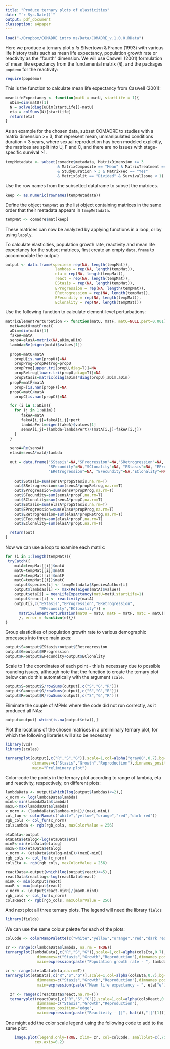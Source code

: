 ```yaml
---
title: "Produce ternary plots of elasticities"
date: "`r Sys.Date()`"
output: pdf_document
classoption: a4paper
---
```


```r
load("~/Dropbox/COMADRE intro ms/Data/COMADRE_v.1.0.0.RData")
```



Here we produce a ternary plot *a la* Silvertown & Franco (1993) with various life history traits such as mean life expectancy, population growth rate or reactivity as the "fourth" dimension. We will use Caswell (2001) formulation of mean life expectancy from the fundamental matrix (`N`), and the packages `popdemo` for the reactivity:

```r
require(popdemo)
```

This is the function to calculate mean life expectancy from Caswell (2001):
```r
meanLifeExpectancy <- function(matU = matU, startLife = 1){
  uDim=dim(matU)[1]
  N = solve(diag(uDim[startLife])-matU)
  eta = colSums(N)[startLife]
  return(eta)
}
```

As an example for the chosen data, subset COMADRE to studies with a matrix dimension >= 3, that represent mean, unmanipulated conditions duration > 3 years, where sexual reproduction has been modeled explicitly, the matrices are split into U, F and C, and there are no issues with stage-specific survival >1.

```r
tempMetadata <- subset(comadre$metadata, MatrixDimension >= 3 
                       & MatrixComposite == "Mean" & MatrixTreatment == "Unmanipulated" 
                       & StudyDuration > 3 & MatrixFec == "Yes" 
                       & MatrixSplit == "Divided" & SurvivalIssue < 1)
```

Use the row names from the subsetted dataframe to subset the matrices.

```r
keep <- as.numeric(rownames(tempMetadata))
```

Define the object `tempMat` as the list object containing matrices in the same order that their metadata appears in `tempMetadata`.

```r
tempMat <- comadre$mat[keep]
```

These matrices can now be analyzed by applying functions in a loop, or by using `lapply`.

To calculate elasticities, population growth rate, reactivity and mean life expectancy for the subset matrices, first create an empty `data.frame` to accommodate the output:

```r
output <- data.frame(species= rep(NA, length(tempMat)),
                      lambdas = rep(NA, length(tempMat)),
                      eta = rep(NA, length(tempMat)),
                      react = rep(NA, length(tempMat)),
                      EStasis = rep(NA, length(tempMat)),
                      EProgression = rep(NA, length(tempMat)),
                      ERetrogression = rep(NA, length(tempMat)),
                      EFecundity = rep(NA, length(tempMat)),
                      EClonality = rep(NA, length(tempMat)))
```

Use the following function to calculate element-level perturbations:

```r
matrixElementPerturbation <- function(matU, matF, matC=NULL,pert=0.001){
  matA=matU+matF+matC
  aDim=dim(matA)[1]
  fakeA=matA
  sensA=elasA=matrix(NA,aDim,aDim)
  lambda=Re(eigen(matA)$values[1])

  propU=matU/matA
    propU[is.nan(propU)]=NA
    propProg=propRetrog=propU
    propProg[upper.tri(propU,diag=T)]=NA
    propRetrog[lower.tri(propU,diag=T)]=NA
    propStasis=matrix(diag(aDim)*diag(propU),aDim,aDim)
  propF=matF/matA
    propF[is.nan(propF)]=NA
  propC=matC/matA
    propC[is.nan(propC)]=NA

  for (i in 1:aDim){
    for (j in 1:aDim){
       fakeA=matA
       fakeA[i,j]=fakeA[i,j]+pert
       lambdaPert=eigen(fakeA)$values[1]
       sensA[i,j]=(lambda-lambdaPert)/(matA[i,j]-fakeA[i,j])
    }
  }

  sensA=Re(sensA)
  elasA=sensA*matA/lambda
  
  out = data.frame("SStasis"=NA,"SProgression"=NA,"SRetrogression"=NA,
                   "SFecundity"=NA,"SClonality"=NA, "EStasis"=NA, "EProgression"=NA, 
                   "ERetrogression"=NA, "EFecundity"=NA,"EClonality"=NA)
    
    out$SStasis=sum(sensA*propStasis,na.rm=T)
    out$SRetrogression=sum(sensA*propRetrog,na.rm=T)
    out$SProgression=sum(sensA*propProg,na.rm=T)
    out$SFecundity=sum(sensA*propF,na.rm=T)
    out$SClonality=sum(sensA*propC,na.rm=T)
    out$EStasis=sum(elasA*propStasis,na.rm=T)
    out$EProgression=sum(elasA*propProg,na.rm=T)
    out$ERetrogression=sum(elasA*propRetrog,na.rm=T)
    out$EFecundity=sum(elasA*propF,na.rm=T)
    out$EClonality=sum(elasA*propC,na.rm=T)

  return(out) 
}

```


Now we can use a loop to examine each matrix:

```r
for (i in 1:length(tempMat)){
 tryCatch({
    matA=tempMat[[i]]$matA
    matU=tempMat[[i]]$matU
    matF=tempMat[[i]]$matF
    matC=tempMat[[i]]$matC
    output$species[i] <- tempMetadata$SpeciesAuthor[i]
    output$lambdas[i] <- max(Re(eigen(matA)$value))
    output$eta[i] = meanLifeExpectancy(matU=matU,startLife=1)
    output$react[i] <- reactivity(matA)
    output[i,c("EStasis","EProgression","ERetrogression",
               "EFecundity","EClonality")] = 
      matrixElementPerturbation(matU = matU, matF = matF, matC = matC)[6:10]
      }, error = function(e){})
}
```

Group elasticities of population growth rate to various demographic processes into three main axes:

```r
output$S=output$EStasis+output$ERetrogression
output$G=output$EProgression
output$R=output$EFecundity+output$EClonality
```

Scale to 1 the coordinates of each point - this is necessary due to possible rounding issues, although note that the function to create the ternary plot below can do this automatically with the argument `scale`.

```r
output$S=output$S/rowSums(output[,c("S","G","R")])
output$G=output$G/rowSums(output[,c("S","G","R")])
output$R=output$R/rowSums(output[,c("S","G","R")])
```

Eliminate the couple of MPMs where the code did not run correctly, as it produced all NAs:

```r
output=output[-which(is.na(output$eta)),]
```

Plot the locations of the chosen matrices in a preliminary ternary plot, for which the following libraries will also be necessary

```r
library(vcd)
library(scales)
```

```r
ternaryplot(output[,c("R","S","G")],scale=1,col=alpha("gray80",0.7),bg="black",
            dimnames=c("Stasis","Growth","Reproduction"),dimnames_position="edge", 
            main="Preliminary plot")
```


Color-code the points in the ternary plot according to range of lambda, eta and reactivity, respectively, on different plots:

```r
lambdaData <- output[which(log(output$lambdas)<=2),]
x_norm <- log(lambdaData$lambda)
minL<-min(lambdaData$lambda)
maxL<-max(lambdaData$lambda)
x_norm <- (lambdaData$lambda-minL)/(maxL-minL)
col_fun <- colorRamp(c("white","yellow","orange","red","dark red"))
rgb_cols <- col_fun(x_norm)
colsLambda <- rgb(rgb_cols, maxColorValue = 256)

etaData<-output
etaData$etalog<-log(etaData$eta)
minE<-min(etaData$etalog)
maxE<-max(etaData$etalog)
x_norm <- (etaData$etalog-minE)/(maxE-minE)
rgb_cols <- col_fun(x_norm)
colsEta <- rgb(rgb_cols, maxColorValue = 256)

reactData<-output[which(log(output$react)<=5),]
reactData$reactlog<-log(reactData$react)
minR <- min(output$react)
maxR <- max(output$react)
x_norm <- (output$react-minR)/(maxR-minR)
rgb_cols <- col_fun(x_norm)
colsReact <- rgb(rgb_cols, maxColorValue = 256)
```

And next plot all three ternary plots. The legend will need the library `fields`

```r
library(fields)
```

We can use the same colour palette for each of the plots:

```r
colCode <- colorRampPalette(c("white","yellow","orange","red","dark red"))(n = 999) 
```

```r
zr <- range(c(lambdaData$lambda, na.rm = TRUE))
ternaryplot(lambdaData[,c("R","S","G")],scale=1,col=alpha(colsEta,0.7),bg="black",
              dimnames=c("Stasis","Growth","Reproduction"),dimnames_position="edge",
              main=expression(paste("Population growth rate - ", lambda)))
```

```r
zr <- range(c(etaData$eta,na.rm=T))
ternaryplot(etaData[,c("R","S","G")],scale=1,col=alpha(colsEta,0.7),bg="black",
              dimnames=c("Stasis","Growth","Reproduction"),dimnames_position="edge",
              main=expression(paste("Mean life expectancy - ", eta["e"])))
```

```r
  zr <- range(c(reactData$react,na.rm=T))
  ternaryplot(reactData[,c("R","S","G")],scale=1,col=alpha(colsReact,0.7),bg="black",
              dimnames=c("Stasis","Growth","Reproduction"),
              dimnames_position="edge",
              main=expression(paste("Reactivity - ||", hat(A),"||"[1])))
```

One might add the color scale legend using the following code to add to the same plot:

```r
    image.plot(legend.only=TRUE, zlim= zr, col=colCode, smallplot=c(.75,.8, .5,.75),
             cex.axis=0.2) 
  ```